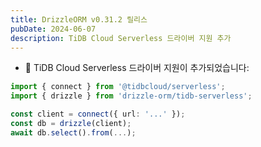 ```yaml
---
title: DrizzleORM v0.31.2 릴리스
pubDate: 2024-06-07
description: TiDB Cloud Serverless 드라이버 지원 추가
---
```


- 🎉 TiDB Cloud Serverless 드라이버 지원이 추가되었습니다:

```ts
import { connect } from '@tidbcloud/serverless';
import { drizzle } from 'drizzle-orm/tidb-serverless';

const client = connect({ url: '...' });
const db = drizzle(client);
await db.select().from(...);
```


